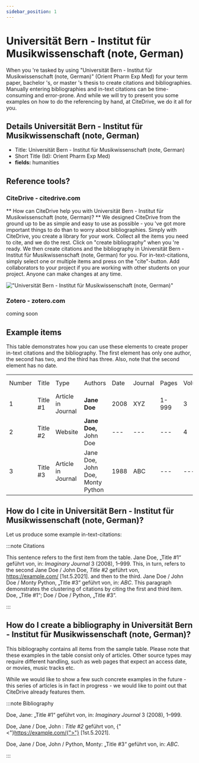 ```yaml
---
sidebar_position: 1
---
```


# Universität Bern - Institut für Musikwissenschaft (note, German)

When you 're tasked by using "Universität Bern - Institut für Musikwissenschaft (note, German)" (Orient Pharm Exp Med) for your term paper, bachelor 's, or master 's thesis to create citations and bibliographies.
Manually entering bibliographies and in-text citations can be time-consuming and error-prone. And while we will try to present you some examples on how to do the referencing by hand, at CiteDrive, we do it all for you.

## Details  Universität Bern - Institut für Musikwissenschaft (note, German)
* Title: Universität Bern - Institut für Musikwissenschaft (note, German)
* Short Title (Id): Orient Pharm Exp Med)
* **fields:** humanities

## Reference tools?
### CiteDrive - citedrive.com
** How can CiteDrive help you with Universität Bern - Institut für Musikwissenschaft (note, German)? **
We designed CiteDrive from the ground up to be as simple and easy to use as possible - you 've got more important things to do than to worry about bibliographies. Simply with CiteDrive, you create a library for your work. Collect all the items you need to cite, and we do the rest. Click on "create bibliography" when you 're ready. We then create citations and the bibliography in Universität Bern - Institut für Musikwissenschaft (note, German) for you. For in-text-citations, simply select one or multiple items and press on the "cite"-button. Add collaborators to your project if you are working with other students on your project. Anyone can make changes at any time.


!["Universität Bern - Institut für Musikwissenschaft (note, German)"](images/universitat-bern--institut-fur-musikwissenschaft-note-german.svg "Choose Universität Bern - Institut für Musikwissenschaft (note, German) in the CiteDrive App")

### Zotero - zotero.com

coming soon

## Example items

This table demonstrates how you can use these elements to create proper in-text citations and the bibliography. The first element has only one author, the second has two, and the third has three. Also, note that the second element has no date.


<table>
  <tr>
   <td>Number
   </td>
   <td>Title
   </td>
   <td>Type
   </td>
   <td>Authors
   </td>
   <td>Date
   </td>
   <td>Journal
   </td>
   <td>Pages
   </td>
   <td>Volume
   </td>
   <td>Issue
   </td>
   <td>Access Date
   </td>
  </tr>
  <tr>
   <td>1
   </td>
   <td>Title #1
   </td>
   <td>Article in Journal
   </td>
   <td><strong>Jane Doe</strong>
   </td>
   <td>2008
   </td>
   <td>XYZ
   </td>
   <td>1-999
   </td>
   <td>3
   </td>
   <td>2
   </td>
   <td>--
   </td>
  </tr>
  <tr>
   <td>
2
   </td>
   <td>Title #2
   </td>
   <td>Website
   </td>
   <td><strong>Jane Doe, </strong>John Doe
   </td>
   <td>---
   </td>
   <td>---
   </td>
   <td>---
   </td>
   <td>4
   </td>
   <td>---
   </td>
   <td>2020-05-01
   </td>
  </tr>
  <tr>
   <td>3
   </td>
   <td>Title #3
   </td>
   <td>Article in Journal
   </td>
   <td>Jane Doe, John Doe, Monty Python
   </td>
   <td>1988
   </td>
   <td>ABC
   </td>
   <td>---
   </td>
   <td>---
   </td>
   <td>16
   </td>
   <td>---
   </td>
  </tr>
</table>



## How do I cite in  Universität Bern - Institut für Musikwissenschaft (note, German)?

Let us produce some example in-text-citations:

:::note Citations


This sentence refers to the first item from the table. Jane Doe, „Title #1“ geführt von, in: <i>Imaginary Journal</i> 3 (2008), 1–999. This, in turn, refers to the second Jane Doe / John  Doe, <i>Title #2</i> geführt von,  <https://example.com/> [1st.5.2021].
and then to the third.  Jane Doe / John Doe / Monty Python, „Title #3“ geführt von, in: <i>ABC</i>.
This paragraph demonstrates the clustering of citations by citing the first and third item. Doe, „Title #1“; Doe / Doe / Python, „Title #3“.

:::

## How do I create a bibliography in Universität Bern - Institut für Musikwissenschaft (note, German)?

This bibliography contains all items from the sample table. Please note that these examples in the table consist only of articles. Other source types may require different handling, such as web pages that expect an access date, or movies, music tracks etc.

While we would like to show a few such concrete examples in the future - this series of articles is in fact in progress - we would like to point out that CiteDrive already features them.

:::note Bibliography

Doe, Jane: „Title #1“ geführt von, in: <i>Imaginary Journal</i> 3 (2008), 1–999.

Doe, Jane / Doe, John : <i>Title #2</i> geführt von,  {"<"}https://example.com/{">"} [1st.5.2021].

Doe, Jane / Doe, John / Python, Monty: „Title #3“ geführt von, in: <i>ABC</i>.



:::


        